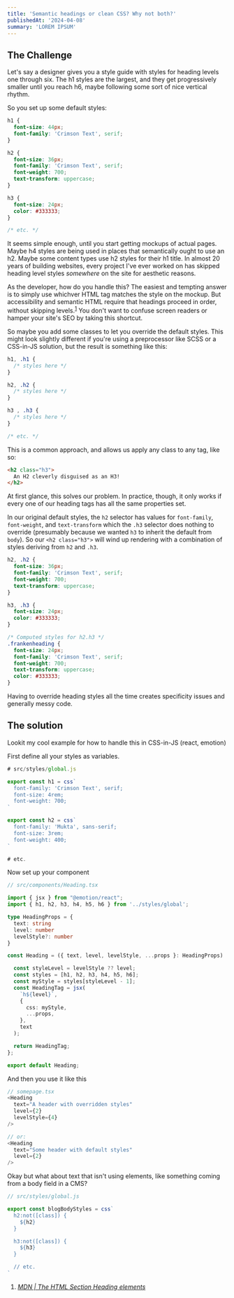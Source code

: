 ```yaml
---
title: 'Semantic headings or clean CSS? Why not both?'
publishedAt: '2024-04-08'
summary: 'LOREM IPSUM'
---
```


## The Challenge

Let's say a designer gives you a style guide with styles for heading levels one 
through six. The h1 styles are the largest, and they get progressively
smaller until you reach h6, maybe following some sort of nice vertical 
rhythm. 

So you set up some default styles:

```css
h1 {
  font-size: 44px;
  font-family: 'Crimson Text', serif;
}

h2 {
  font-size: 36px;
  font-family: 'Crimson Text', serif;
  font-weight: 700;
  text-transform: uppercase;
}

h3 {
  font-size: 24px;
  color: #333333;
}

/* etc. */
```

It seems simple enough, until you start getting mockups of actual pages. Maybe 
h4 styles are being used in places that semantically ought to use an h2. 
Maybe some content types use h2 styles for their h1 title. In almost 20 
years of building websites, every project I've ever worked on has skipped heading 
level styles _somewhere_ on the site for aesthetic reasons.

As the developer, how do you handle this? The easiest and tempting answer is to 
simply use whichver HTML tag matches the style on the mockup. But accessibility 
and semantic HTML require that headings proceed in order, without skipping 
levels.<sup><a href="#cite-1">1</a></sup> You don't want to confuse screen 
readers or hamper your site's SEO by taking this shortcut.

So maybe you add some classes to let you override the default styles. This might
look slightly different if you're using a preprocessor like SCSS or a CSS-in-JS 
solution, but the result is something like this:

```css
h1, .h1 {
  /* styles here */
}

h2, .h2 {
  /* styles here */
}

h3 , .h3 {
  /* styles here */
}

/* etc. */
```

This is a common approach, and allows us apply any class to any tag, like so:

```html
<h2 class="h3">
  An H2 cleverly disguised as an H3!
</h2>
```

At first glance, this solves our problem. In practice, though, it only works if
every one of our heading tags has all the same properties set. 

In our original default styles, the `h2` selector has values for `font-family`, 
`font-weight`, and `text-transform` which the `.h3` selector does nothing to 
override (presumably because we wanted `h3` to inherit the default from `body`). 
So our `<h2 class="h3">` will wind up rendering with a combination of styles 
deriving from `h2` and `.h3`.

```css
h2, .h2 {
  font-size: 36px;
  font-family: 'Crimson Text', serif;
  font-weight: 700;
  text-transform: uppercase;
}

h3, .h3 {
  font-size: 24px;
  color: #333333;
}

/* Computed styles for h2.h3 */
.frankenheading {
  font-size: 24px;
  font-family: 'Crimson Text', serif;
  font-weight: 700;
  text-transform: uppercase;
  color: #333333;
}
```

Having to override heading styles all the time creates specificity issues and generally messy code.

## The solution

Lookit my cool example for how to handle this in CSS-in-JS (react, emotion)

First define all your styles as variables.

```js
# src/styles/global.js

export const h1 = css`
  font-family: 'Crimson Text', serif;
  font-size: 4rem;
  font-weight: 700;
`

export const h2 = css`
  font-family: 'Mukta', sans-serif;
  font-size: 3rem;
  font-weight: 400;
`

# etc.
```

Now set up your component

```ts
// src/components/Heading.tsx

import { jsx } from "@emotion/react";
import { h1, h2, h3, h4, h5, h6 } from '../styles/global';

type HeadingProps = {
  text: string
  level: number
  levelStyle?: number
}

const Heading = ({ text, level, levelStyle, ...props }: HeadingProps) : JSX.Element => {

  const styleLevel = levelStyle ?? level;
  const styles = [h1, h2, h3, h4, h5, h6];
  const myStyle = styles[styleLevel - 1];
  const HeadingTag = jsx(
    `h${level}`,
    {
      css: myStyle,
      ...props,
    },
    text
  );

  return HeadingTag;
};

export default Heading;
```

And then you use it like this

```ts
// somepage.tsx
<Heading
  text="A header with overridden styles"
  level={2}
  levelStyle={4}
/>

// or:
<Heading
  text="Some header with default styles"
  level={2}
/>
```

Okay but what about text that isn't using elements, like something coming from
a body field in a CMS? 

```js
// src/styles/global.js

export const blogBodyStyles = css`
  h2:not([class]) {
    ${h2}
  }

  h3:not([class]) {
    ${h3}
  }

  // etc.  
`
```


<ol className="references">
  <li id="cite-1"><cite><a href="https://developer.mozilla.org/en-US/docs/Web/HTML/Element/Heading_Elements#accessibility">MDN | The HTML Section Heading elements</a></cite></li>
</ol>